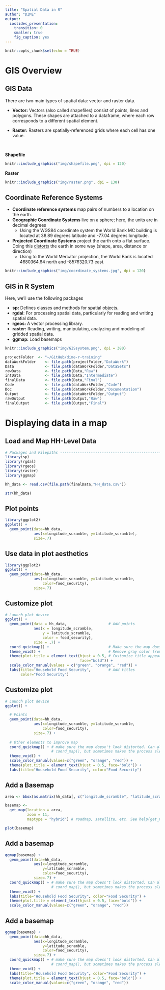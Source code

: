 ```yaml
---
title: "Spatial Data in R"
author: "DIME"
output: 
  ioslides_presentation:
    transition: 0
    smaller: true
    fig_caption: yes
---
```


<style>
pre {
  margin-top: -0.2px;
}
post {
  margin-bottom: -0.2px;
}
</style>

<style>
.leaflet-control-layers-selector {
  width: auto;
}
</style>


```r
knitr::opts_chunk$set(echo = TRUE)
```

# GIS Overview

## GIS Data
There are two main types of spatial data: vector and raster data. 

* __Vector:__ Vectors (also called shapefiles) consist of points, lines and polygons. These shapes are attached to a dataframe, where each row corresponds to a different spatial element. 

* __Raster:__ Rasters are spatially-referenced grids where each cell has one value.

<br>

<div class="columns-2">
__Shapefile__
```r
knitr::include_graphics("img/shapefile.png", dpi = 120)
```

__Raster__
```r
knitr::include_graphics("img/raster.png", dpi = 130)
```
</div>

## Coordinate Reference Systems

* __Coordinate reference systems__ map pairs of numbers to a location on the earth.
* __Geographic Coordinate Systems__ live on a sphere; here, the units are in decimal degrees
  + Using the WGS84 coordinate system the World Bank MC building is located at 38.89 degrees latitude and -77.04 degrees longitude.
* __Projected Coordinate Systems__ project the earth onto a flat surface. Doing this [distorts](http://geoawesomeness.com/5-tools-will-let-master-map-projections/) the earth in some way (shape, area, distance or direction)
  + Using to the World Mercator projection, the World Bank is located 4680364.64 north and -8576320.73 east.

```r
knitr::include_graphics("img/coordinate_systems.jpg", dpi = 120)
```

## GIS in R System

Here, we'll use the following packages

* __sp:__ Defines classes and methods for spatial objects. 
* __rgdal:__ For processing spatial data, particularly for reading and writing spatial data.
* __rgeos:__ A vector processing library. 
* __raster:__ Reading, writing, manipulating, analyzing and modeling of gridded spatial data.
* __ggmap:__ Load basemaps

```r
knitr::include_graphics("img/GISsystem.png", dpi = 380)
```

```r

projectFolder  <- "~/GitHub/dime-r-training"
dataWorkFolder    <- file.path(projectFolder,"DataWork")
Data              <- file.path(dataWorkFolder,"DataSets")
rawData           <- file.path(Data,"Raw")
intData           <- file.path(Data,"Intermediate")
finalData         <- file.path(Data,"Final")
Code              <- file.path(dataWorkFolder,"Code")
Doc               <- file.path(dataWorkFolder,"Documentation")
Output            <- file.path(dataWorkFolder,"Output")
rawOutput         <- file.path(Output,"Raw")
finalOutput       <- file.path(Output,"Final")
```

# Displaying data in a map

## Load and Map HH-Level Data
```r
# Packages and Filepaths -------------------------------------------------------
library(sp)
library(rgdal)
library(rgeos)
library(raster)
library(ggmap)

hh_data <- read.csv(file.path(finalData,"HH_data.csv"))

str(hh_data)
```

## Plot points
```r
library(ggplot2)
ggplot() +
  geom_point(data=hh_data, 
             aes(x=longitude_scramble, y=latitude_scramble),
             size=.7)
```

## Use data in plot aesthetics
```r
library(ggplot2)
ggplot() +
  geom_point(data=hh_data, 
             aes(x=longitude_scramble, y=latitude_scramble, 
                 color=food_security),
             size=.7)
```

## Customize plot
```r

# Launch plot device
ggplot() +
  geom_point(data = hh_data,                   # Add points
             aes(x = longitude_scramble, 
                 y = latitude_scramble, 
                 color = food_security),
             size = .7) +
  coord_quickmap() +                           # Make sure the map doesn't look distorted
  theme_void() +                               # Remove gray color from background
  theme(plot.title = element_text(hjust = 0.5, # Customize title appearance
                                  face="bold")) +
  scale_color_manual(values = c("green", "orange", "red")) +
  labs(title="Household Food Security",        # Add titles
       color="Food Security") 
```

## Customize plot
```r

# Launch plot device
ggplot() +

  # Points
  geom_point(data=hh_data, 
             aes(x=longitude_scramble, y=latitude_scramble, 
                 color=food_security),
             size=.7) +
  
  # Other elements to improve map
  coord_quickmap() + # make sure the map doesn't look distorted. Can also use
                     # coord_map(), but sometimes makes the process slow
  theme_void() +
  scale_color_manual(values=c("green", "orange", "red")) +
  theme(plot.title = element_text(hjust = 0.5, face="bold")) +
  labs(title="Household Food Security", color="Food Security") 
```

## Add a Basemap
```r
area <- bbox(as.matrix(hh_data[, c("longitude_scramble", "latitude_scramble")]))

basemap <- 
  get_map(location = area,
          zoom = 11,
          maptype = "hybrid") # roadmap, satellite, etc. See help(get_map)

```
```r
plot(basemap)
```


## Add a basemap
```r
ggmap(basemap) +
  geom_point(data=hh_data,
             aes(x=longitude_scramble,
                 y=latitude_scramble,
                 color=food_security),
             size=.7) +
  coord_quickmap() + # make sure the map doesn't look distorted. Can also use
                     # coord_map(), but sometimes makes the process slow
  theme_void() +
  labs(title="Household Food Security", color="Food Security") +
  theme(plot.title = element_text(hjust = 0.5, face="bold")) +
  scale_color_manual(values=c("green", "orange", "red"))
```

## Add a basemap
```r
ggmap(basemap) +
  geom_point(data=hh_data,
             aes(x=longitude_scramble,
                 y=latitude_scramble,
                 color=food_security),
             size=.7) +
  coord_quickmap() + # make sure the map doesn't look distorted. Can also use
                     # coord_map(), but sometimes makes the process slow
  theme_void() +
  labs(title="Household Food Security", color="Food Security") +
  theme(plot.title = element_text(hjust = 0.5, face="bold")) +
  scale_color_manual(values=c("green", "orange", "red"))
```



<!-- ## -->
<!-- ```{r, warning=F, message=F} -->
<!-- hh_map2 +  -->
<!--   scale_x_continuous(limits = c(min(hh_data$longitude_scramble),  -->
<!--                                 max(hh_data$longitude_scramble)),  -->
<!--                      expand = c(.03, .03)) + -->
<!--   scale_y_continuous(limits = c(min(hh_data$latitude_scramble),  -->
<!--                                 max(hh_data$latitude_scramble)),  -->
<!--                      expand = c(.03, .03)) -->
<!-- ``` -->

<!-- ## Spatial Dataframe -->
<!-- So far, we've just been working with a dataframe and using the longitude and latitude variables. However, for many other uses of spatial data we need to convert the dataframe into a _spatial_ dataframe.  -->

<!-- * `coordinates` transforms a dataframe into a spatial dataframe. The syntax is: `coordinates(DATA FRAME) <- ~LONGITUDE+LATITUDE`, where LONGITUDE and LATITUDE are the names of variables in DATA FRAME.  -->
<!-- * After creating a _spatial_ dataframe we need to tell it what coordinate reference system (CRS) the coordinates are in. We define the crs using `crs`. -->

<!-- ```{r, fig.width=4, fig.height=4, fig.align="center"} -->
<!-- hh_data_sdf <- hh_data -->
<!-- coordinates(hh_data_sdf) <- ~longitude_scramble+latitude_scramble -->
<!-- crs(hh_data_sdf) <- CRS("+proj=longlat +datum=WGS84 +no_defs +ellps=WGS84 +towgs84=0,0,0") -->
<!-- ``` -->

<!-- ## Spatial Dataframe Structure -->
<!-- Here, the variables are separated from the coordinates. Specifically, a spatial dataframe is a list, where one element of the list is a dataframe of variables and other is a dataframe of coordinates. -->

<!-- ```{r} -->
<!-- hh_data_sdf -->
<!-- ``` -->

<!-- ## -->
<!-- Access a dataframe containing the variables (except the coordinates) -->
<!-- ```{r, eval=F} -->
<!-- hh_data_sdf@data -->
<!-- ``` -->
<!-- <br> -->
<!-- Access the coordinates of the points -->
<!-- ```{r, eval=F} -->
<!-- hh_data_sdf@coords -->
<!-- ``` -->
<!-- <br> -->
<!-- We can still access variables like a normal dataframe -->
<!-- ```{r, eval=F} -->
<!-- hh_data_sdf@data$food_security -->
<!-- hh_data_sdf$food_security # short-cut -->
<!-- ``` -->

<!-- ## Quickly Plot Spatial Data -->
<!-- We can quickly plot spatial dataframes. -->

<!-- ```{r, warning=F, message=F} -->
<!-- plot(hh_data_sdf) -->
<!-- ``` -->

<!-- ## Perform Spatial Operations -->
<!-- See [rgeos](https://www.rdocumentation.org/packages/rgeos/versions/0.3-28) for a list of common functions to apply on vector data. -->

<!-- ### Buffering -->
<!-- ```{r, warning=F, message=F} -->
<!-- library(rgeos) -->
<!-- hh_data_sdf_buff <- gBuffer(hh_data_sdf, width= 0.5/111, byid=T) #buffer by about 10km -->
<!-- plot(hh_data_sdf_buff) -->
<!-- ``` -->

<!-- ## -->
<!-- ### Reproject -->
<!-- ```{r, warning=F, message=F} -->
<!-- head(hh_data_sdf@coords) -->
<!-- hh_data_sdf_newproj <- spTransform(hh_data_sdf, CRS("+init=epsg:3857")) -->
<!-- head(hh_data_sdf_newproj@coords) -->
<!-- ``` -->

<!-- ##  -->
<!-- ### Calculating Distances -->
<!-- _Note:_ See appendix for ways to calculate distances in a more accurate way (e.g., by using an equal area projection or by taking into account the curvator of the earth) -->
<!-- ```{r, warning=F, message=F} -->
<!-- dist_matrix <- gDistance(hh_data_sdf_newproj, byid=T) -->
<!-- dist_matrix[1:7,1:7] -->
<!-- ``` -->

<!-- ## Interactive Maps -->
<!-- So far, we've been making static maps. But those are boring. Let's make an interactive map using [Leaflet](https://rstudio.github.io/leaflet/). There's a bunch of different basemaps to choose from; from the list [here](http://leaflet-extras.github.io/leaflet-providers/preview/), enter the name of the basemap in quotes in the `addProviderTiles` function. -->

<!-- ```{r, eval=T, warning=F, message=F} -->
<!-- library(leaflet) -->
<!-- library(dplyr) -->

<!-- imap_1 <- leaflet() %>% -->
<!--   addProviderTiles("OpenStreetMap") %>%  -->
<!--   addCircles(data=hh_data_sdf) -->
<!-- ``` -->

<!-- _NOTE:_ `leaflet` assumes you are using the following coordinate reference system: -->
<!-- ```{r, eval=F} -->
<!-- "+proj=longlat +datum=WGS84 +no_defs +ellps=WGS84 +towgs84=0,0,0"  -->
<!-- ``` -->

<!-- ## -->
<!-- ```{r} -->
<!-- imap_1 -->
<!-- ``` -->

<!-- ##  -->
<!-- We can save our interactive map outside of R. Here, we use `saveWidget` from the `htmlwidgets` package. Doubleclicking the html file will open the file in any browser. -->
<!-- ```{r, eval=T, warning=F, message=F} -->
<!-- library(htmlwidgets) -->
<!-- saveWidget(imap_1, file=file.path(Output,"interactive_map.html")) -->
<!-- ``` -->

<!-- ## Lets make a better interactive map -->
<!-- ```{r} -->
<!-- # Define Palette -->
<!-- pal <- colorFactor( -->
<!--   palette = c("Green","Yellow","Red"), -->
<!--   domain = hh_data_sdf$food_security) -->

<!-- imap_2 <- leaflet() %>% -->
<!--   addProviderTiles("Stamen.Terrain") %>%  -->
<!--   addCircleMarkers(data=hh_data_sdf, -->
<!--                  radius=3, -->
<!--                  fillOpacity=1, -->
<!--                  color=~pal(food_security), -->
<!--                  stroke=F, # remove outer-circle around circle -->
<!--                  popup=~food_security) %>% # variable to display when click feature -->
<!--   # Add legend for points layer -->
<!--   addLegend(pal = pal,  -->
<!--           values = hh_data_sdf$food_security, -->
<!--           title = "Food Security") -->
<!-- ``` -->

<!-- ## -->
<!-- ```{r} -->
<!-- imap_2 -->
<!-- ``` -->

<!-- ## Polygon Data -->
<!-- ```{r, echo=T, warning=F, message=F} -->
<!-- # Load and Prep Plot-Level Data ------------------------------------------------ -->
<!-- setwd(finalData) # set filepath to folder with shapefile -->
<!-- ag_fields <- readOGR(dsn=".", layer="allsitessubset", verbose = FALSE) -->

<!-- # Plot File Projection -->
<!-- crs(ag_fields) -->

<!-- # HH Survey Location Projection -->
<!-- crs(hh_data_sdf) -->

<!-- # Reproject plot data to have same projection as HH survey data -->
<!-- hh_dd_proj <- as.character(crs(hh_data_sdf)) -->
<!-- ag_fields <- spTransform(ag_fields, CRS(hh_dd_proj)) -->
<!-- ``` -->

<!-- ##  -->
<!-- ```{r} -->
<!-- plot(ag_fields) -->
<!-- ``` -->

<!-- ## -->
<!-- ```{r} -->
<!-- ag_fields -->
<!-- ``` -->

<!-- ```{r, eval=F} -->
<!-- ag_fields@polygons Each polyon is defined by a matrix of vertices -->
<!-- ``` -->

<!-- ## -->
<!-- ### Simplify the Shapefile -->
<!-- ```{r} -->
<!-- head(ag_fields) -->
<!-- ``` -->

<!-- You'll notice that multiple features have the same name. Here, let's simplify the polygon so that each site name represents one feature. -->

<!-- ```{r fig.align="center", echo=F} -->
<!-- knitr::include_graphics("img/dissolve.png", dpi = 190) -->
<!-- ``` -->

<!-- ## -->
<!-- To aggregate (or dissolve) the polygon by the variable `site`, use the `aggregate` function from the `raster` package.  -->
<!-- ```{r} -->
<!-- ag_fields <- aggregate(ag_fields, by = "site") -->
<!-- ``` -->

<!-- ```{r} -->
<!-- plot(ag_fields) -->
<!-- ``` -->

<!-- ## -->
<!-- In the previous slide, you'll notice there's a weird tic mark in one of the polygons. To get rid of this, let's buffer the polygon by a very small amount -- which will help cover the hole in the field. -->

<!-- ```{r, warning=F, message=F} -->
<!-- ag_fields <- gBuffer(ag_fields, width=0.000001/111, byid=T) -->
<!-- plot(ag_fields) -->
<!-- ``` -->

<!-- ## Prep Data for Map -->
<!-- Before we make a map, let's merge in plot some data for each agriculture field. I've already prepared this data, but it includes average food securtiy and average food expenditure per agriculture field based on the household data. -->

<!-- ```{r} -->
<!-- ag_fields_data <- read.csv(file.path(finalData, "plot_data.csv")) -->
<!-- ag_fields <- merge(ag_fields, ag_fields_data, by="site") -->
<!-- summary(ag_fields@data) -->
<!-- ``` -->

<!-- ## -->
<!-- ggplot can't interpret spatial dataframes. Consequently, we need to transform the data into a format that ggplot can understand. Here, we make a dataframe where each vertice of the polygon is an observation. -->

<!-- ```{r, warning=F, message=F} -->
<!-- library(broom) -->

<!-- ag_fields_df <- tidy(ag_fields, region="site") -->
<!-- head(ag_fields_df) -->
<!-- ``` -->

<!-- The resulting dataframe from `tidy`: -->

<!-- * Has the variable `id`, which is taken from the the variable in the `region` argument.  -->
<!-- * Doesn't have any of our other variables (e.g., food security). -->
<!-- * We can merge our other variables (in `ag_fields`) into this dataframe using the `site` variable from `ag_fields` and the `id` variable from `ag_fields_df`. -->

<!-- ##  -->
<!-- ```{r} -->
<!-- ag_fields_df <- merge(ag_fields_df, ag_fields, by.x="id", by.y="site") -->
<!-- head(ag_fields_df) -->
<!-- ``` -->

<!-- ## Now, let's make a map -->
<!-- ```{r, echo=T} -->
<!-- ggplot() +  -->
<!--   geom_polygon(data = ag_fields_df, aes(x = long, y=lat, group=group,  -->
<!--                                     fill=expend_food_yearly_mean)) -->
<!-- ``` -->

<!-- ## Let's make a better map -->
<!-- ```{r} -->
<!-- ag_map1 <- ggplot() +  -->
<!--   geom_polygon(data = ag_fields_df, aes(x = long, y=lat, group=group,  -->
<!--                                     fill=expend_food_yearly_mean), -->
<!--                color="black", size=0.25) + # Borders of polygons -->

<!--   coord_quickmap() + # Make sure map doesn't look distorted -->
<!--   theme_void() + # Set theme of plot  -->
<!--   scale_fill_gradient(low = "orangered1", high = "green1") + # Color Gradient -->
<!--   labs(fill="Food\nExpenditure", title="Annual Food Expenditure") + # Labels -->
<!--   theme(plot.title = element_text(hjust = 0.5, face="bold")) # Center title -->
<!-- ``` -->

<!-- ## -->
<!-- ```{r} -->
<!-- ag_map1 -->
<!-- ``` -->

<!-- ## Lets use a different color palette {#brewerslide}  -->
<!-- <style>  -->
<!--   #brewerslide > p {  -->
<!--     margin-top: -55px;  -->
<!--   }  -->
<!-- </style> -->

<!-- ```{r, warning=F, message=F} -->
<!-- library(RColorBrewer) -->
<!-- ``` -->

<!-- ```{r fig.height=6.5, fig.height=6.5, echo=F} -->
<!-- RColorBrewer::display.brewer.all() -->
<!-- ``` -->

<!-- ## -->
<!-- ```{r} -->
<!-- ag_map2 <- ggplot() +  -->
<!--   geom_polygon(data = ag_fields_df, aes(x = long, y=lat, group=group,  -->
<!--                                     fill=expend_food_yearly_mean), -->
<!--                color="black", size=0.25) + # Borders of polygons -->

<!--   coord_quickmap() +  -->
<!--   theme_void() +  -->
<!--   scale_fill_distiller(palette = "Spectral", direction = 1) + # Color Gradient -->
<!--   labs(fill="Food\nExpenditure", title="Annual Food Expenditure") +  -->
<!--   theme(plot.title = element_text(hjust = 0.5, face="bold"))  -->
<!-- ``` -->

<!-- ## -->
<!-- ```{r} -->
<!-- ag_map2 -->
<!-- ``` -->

<!-- ## ggplot colors scale summary -->

<!-- [Defing own color scale](http://ggplot2.tidyverse.org/reference/scale_gradient.html) -->

<!-- * `scale_*_gradient(low, high)`: [For continuous variable] Manually define low/high colors -->
<!-- * `scale_*_gradientn(colors)`: [For continuous variable] Use a defined list of colors (e.g., `c("purple","blue","yellow","white")`) -->
<!-- * `scale_*_manual(colors)`: [For discrete variable] Use a defined list of colors, where the list is equal to the number of unique observations in the discrete variable. -->

<!-- [Using pre-defined palettes](http://ggplot2.tidyverse.org/reference/scale_brewer.html) -->

<!-- * `scale_*_distiller(palette)`: [For contiuous variables] -->
<!-- * `scale_*_brewer(palette)`: [For discrete variables]  -->

<!-- Where * is either `color` or `fill`. Discrete variables = factor variables.  -->

<!-- ## Add text to map -->
<!-- Now, let's add [text](http://ggplot2.tidyverse.org/reference/geom_text.html) to the map showing regions. To do this, we need to create a dataframe that includes the lat/lon of the center of each plot and a variable for the site name. To do this, we use: -->

<!-- * `gCentroid()` which returns a shapefile of the center of each region  -->
<!-- * `coordinates` which returns a matrix of the coordinates of a shapefile, where the first column is longitude and the second column is latitude. -->
<!-- ```{r} -->
<!-- # Create dataframe of center of each plot with site name as variable -->
<!-- ag_fields_center <- gCentroid(ag_fields, byid=T)  -->
<!-- ag_fields_center <- as.data.frame(coordinates(ag_fields_center)) -->

<!-- ag_fields_center$site <- ag_fields$site -->
<!-- names(ag_fields_center) <- c("longitude","latitude","site") -->
<!-- ``` -->

<!-- ##  -->
<!-- Now, lets use `geom_text` to add text to our map. -->
<!-- ```{r} -->
<!-- ag_map2 + geom_text(data=ag_fields_center, aes(label=site, x=longitude, y=latitude), -->
<!--             check_overlap = TRUE) # makes sure text doesn't overlap -->
<!-- ``` -->

<!-- ##  -->
<!-- If you have lots of cluttered text, use `geom_text_repel` from `ggrepel`. -->
<!-- ```{r} -->
<!-- library(ggrepel) -->

<!-- ag_map2 + geom_text_repel(data=ag_fields_center, aes(label=site, x=longitude, y=latitude)) -->
<!-- ``` -->

<!-- ## Let's add HH locations to the map -->
<!-- ```{r} -->
<!-- ag_map2 <- ggplot() +  -->
<!--   geom_polygon(data = ag_fields_df, aes(x = long, y=lat, group=group,  -->
<!--                                     fill=expend_food_yearly_mean), -->
<!--                color="black", size=0.25) + # Borders of polygons -->
<!--   geom_point(data=hh_data,  -->
<!--            aes(x=longitude_scramble,  -->
<!--                y=latitude_scramble,  -->
<!--                color="HH Location"), # Name an aesthetic want you want to  -->
<!--                                      # appear on legend -->
<!--            size=.1, alpha=.6) + -->
<!--   scale_color_manual(values="black") + # Manually define color of points -->
<!--   coord_quickmap() +  -->
<!--   theme_void() + -->
<!--   scale_fill_gradient(low = "orangered1", high = "green1") +  -->
<!--   labs(fill="Food\nExpenditure", title="Annual Food Expenditure",  -->
<!--        color="") + # Setting color="" makes the title above the legend item blank -->
<!--   theme(plot.title = element_text(hjust = 0.5, face="bold"))  -->
<!-- ``` -->

<!-- ##  -->
<!-- ```{r} -->
<!-- ag_map2 -->
<!-- ``` -->

<!-- ## Add Polygon to Interactive Map -->
<!-- ```{r} -->
<!-- leaflet() %>% -->
<!--   addProviderTiles("OpenStreetMap") %>%  -->
<!--   addPolygons(data=ag_fields) -->
<!-- ``` -->

<!-- ## -->
<!-- ```{r} -->
<!-- pal_foodexpend <- colorNumeric("RdYlGn", ag_fields$expend_food_yearly_mean) -->

<!-- imap_3 <- leaflet() %>% -->
<!--   addProviderTiles("OpenStreetMap") %>% -->
<!--   addPolygons(data=ag_fields, -->
<!--             fillColor = ~pal_foodexpend(expend_food_yearly_mean), -->
<!--             fillOpacity = 0.6, -->
<!--             color="black", # color of line around polygons -->
<!--             weight=1, # width of line around polygons -->
<!--             popup=~site) -->
<!-- ``` -->

<!-- ## -->
<!-- ```{r} -->
<!-- imap_3 -->
<!-- ``` -->

<!-- ## Map Using Admin Data -->

<!-- Now, let's make a map using administrative-level data. The `get_data` function from the `raster` package allows us to download data from [GADM](https://gadm.org/) (the Database of Global Administrative Areas). Let's download the third administrative division for Rwanda. -->

<!-- ```{r} -->
<!-- rwa_adm <- getData('GADM', country='RWA', level=3) -->
<!-- rwa_adm -->
<!-- ``` -->

<!-- ## -->
<!-- ```{r} -->
<!-- head(rwa_adm) -->
<!-- ``` -->

<!-- ```{r, include=F, eval=F} -->
<!-- # Extract vegetation data to district data -->
<!-- library(velox) -->
<!-- rwa_adm_NDVI <- rwa_adm -->
<!-- ndvi_2014_0910 <- raster(file.path(finalData, "ndvi_2014_0910.tif")) -->
<!-- rwa_adm_NDVI$NDVI <- velox(ndvi_2014_0910)$extract(rwa_adm_NDVI, function(x) mean(x, na.rm=T)) -->
<!-- rwa_adm_NDVI$NDVI <- rwa_adm_NDVI$NDVI / 10000 -->
<!-- rwa_adm_NDVI$vegetation <- round(rwa_adm_NDVI$NDVI, 3) -->
<!-- rwa_adm_NDVI <- subset(rwa_adm_NDVI, select=c(OBJECTID, vegetation)) -->
<!-- rwa_adm_NDVI <- rwa_adm_NDVI@data -->
<!-- rwa_adm_NDVI <- rwa_adm_NDVI[rwa_adm_NDVI$vegetation > 0.2,] -->
<!-- write.csv(rwa_adm_NDVI, file.path(finalData, "rwanda_vegetation.csv")) -->
<!-- ``` -->

<!-- ## -->
<!-- I've preppared a dataset of average vegetation levels per administrative unit in Rwanda. Here, 0 means no vegetation and 1 means significant vegetation.  -->
<!-- ```{r} -->
<!-- rwa_veg <- read.csv(file.path(finalData, "rwanda_vegetation.csv")) -->
<!-- head(rwa_veg) -->
<!-- ``` -->

<!-- ## Exercise -->
<!-- Make an administrative-level map of vegetation levels. Here's a broad outline of steps you'll need to implement: -->

<!-- * Merge the vegetation data with the Rwanda spatial dataframe. -->
<!-- * Convert the spatial dataframe into a dataframe that is interpretable by ggplot -->
<!-- * Make the map using ggplot. -->
<!-- * __Note__: There are some NA values; think about effective ways to map those. -->
<!-- * __Hint__: If your computer is talking a long time to plot, run the below code which simplifies the polygon (i.e., removes some of the vertices to simplify the shape). Larger values of `tol` make the polygon more simplified. I played around with values and found `0.003` to be adequate. Note that large values of `tol` might reduce the number of polygons! -->
<!-- ```{r} -->
<!-- rwa_adm_simple <- gSimplify(rwa_adm, tol=0.003) # simplifies the polygon -->

<!-- # Resulting layer from gSimplify has no variables, so need to add a variable back in -->
<!-- rwa_adm_simple$OBJECTID <- rwa_adm$OBJECTID  -->
<!-- ``` -->

<!-- ## Solution -->
<!-- ```{r} -->
<!-- # 1. Merge data together ------------------------------------------------------- -->
<!-- rwa_adm_simple <- merge(rwa_adm_simple, rwa_veg, by="OBJECTID") -->

<!-- # 2. Make dataframe interpretable by ggplot ------------------------------------ -->
<!-- rwa_adm_df <- tidy(rwa_adm_simple, region="OBJECTID") -->
<!-- rwa_adm_df <- merge(rwa_adm_df, rwa_adm_simple, by.x="id", by.y="OBJECTID") -->

<!-- # 3. Make Plot ----------------------------------------------------------------- -->
<!-- veg_map <- ggplot() + -->
<!--   geom_polygon(data=rwa_adm_df, aes(x=long, y=lat, group=group),  -->
<!--                fill="white", color="black",size=.1) + -->
<!--   geom_polygon(data=rwa_adm_df[!is.na(rwa_adm_df$vegetation),],  -->
<!--              aes(x=long, y=lat, group=group, fill=vegetation), -->
<!--              color="black",size=.1) + -->
<!--   theme_void() + -->
<!--   scale_fill_distiller(palette="RdYlGn", direction=1) + -->
<!--   labs(fill="Vegetation", title="Vegetation in Rwanda") + -->
<!--   theme(plot.title = element_text(hjust = 0.5, face="bold")) -->
<!-- ``` -->

<!-- ## -->
<!-- ```{r} -->
<!-- veg_map -->
<!-- ``` -->

<!-- ## APPENDIX -->

<!-- ## Raster Files -->
<!-- Satellite imagery often comes in multiple bands. Each band captures a different part of the electromagnetic spectrum. Different combinations of bands are used to create _spectral indices_ which are used to highlight different land cover elements, such as vegetation, built-up area, or burnt areas.  -->

<!-- <div class="columns-2"> -->
<!-- ```{r fig.align="center", echo=F} -->
<!-- knitr::include_graphics("img/landsat_bands.gif", dpi = 240) -->
<!-- ``` -->

<!-- ```{r fig.align="center", echo=F} -->
<!-- knitr::include_graphics("img/spectral_profile.jpg", dpi = 210) -->
<!-- ``` -->
<!-- </div> -->

<!-- $$NDVI = \frac{NIR-Red}{NIR+Red}$$ -->

<!-- ## Some common satellites include -->

<!-- * [Landsat](https://explorer.earthengine.google.com/#detail/LANDSAT%2FLC08%2FC01%2FT1_TOA): Captures images across the earth every 16 days at a 30 meter resolution across multiple spectral bands. Landsat began collecting images in 1972 and continues to the present. -->

<!-- * [Sentinel](https://explorer.earthengine.google.com/#detail/COPERNICUS%2FS2): Captures images across the earth every 5 days (at the equator) at a 10 meter resolution across multiple sepctral bands. Began in 2014 and continues to the present. -->

<!-- * [MODIS](https://en.wikipedia.org/wiki/Moderate_Resolution_Imaging_Spectroradiometer): Captures daily to bi-weekly imagery ranging from a 250m to 500m resolution. -->

<!-- * [VIIRS](https://ngdc.noaa.gov/eog/viirs/download_dnb_composites.html): Monthly nighttime lights at a 750m resolution from April 2012 to present. -->

<!-- ## Load and Plot NDVI Around Rwanda -->
<!-- ```{r, eval=T} -->
<!-- ndvi_2012_a <- raster(file.path(finalData, "ndvi_2012_0203.tif")) -->
<!-- plot(ndvi_2012_a)  -->
<!-- plot(ag_fields,add=T) -->
<!-- ``` -->

<!-- ## Crop Image to Agricultural Fields -->
<!-- ```{r, eval=T} -->
<!-- ndvi_2012_a <- crop(ndvi_2012_a,  ag_fields) -->
<!-- plot(ndvi_2012_a) -->
<!-- plot(ag_fields, add=T) -->
<!-- ``` -->

<!-- ## Mask Image to Agricultural Fields -->
<!-- ```{r, eval=T} -->
<!-- ndvi_2012_a <- mask(ndvi_2012_a,  ag_fields) -->
<!-- plot(ndvi_2012_a) -->
<!-- ``` -->

<!-- ## Plot Raster Using ggplot -->

<!-- You can also plot rasters using ggplot. Here, we need to convert the raster into a dataframe with latitude, longitude and the values. Then, we use `geom_tile`. -->

<!-- ```{r, eval=F} -->
<!-- ndvi_2012_a_df <- as(ndvi_2012_a, "SpatialPixelsDataFrame") -->
<!-- ndvi_2012_a_df <- as.data.frame(ndvi_2012_a_df) -->

<!-- ggplot() + -->
<!--   geom_tile(data=ndvi_2012_a_df, aes(x=x, y=y, fill=ndvi_2012_0203),alpha=1) + -->
<!--   scale_fill_gradient(low="red",high="green") + -->
<!--   coord_quickmap() +  -->
<!--   theme_void() + -->
<!--   labs(fill="NDVI", title="NDVI") -->
<!-- ``` -->

<!-- ##  -->
<!-- ```{r, eval=T, echo=F} -->
<!-- ndvi_2012_a_df <- as(ndvi_2012_a, "SpatialPixelsDataFrame") -->
<!-- ndvi_2012_a_df <- as.data.frame(ndvi_2012_a_df) -->

<!-- ggplot() + -->
<!--   geom_tile(data=ndvi_2012_a_df, aes(x=x, y=y, fill=ndvi_2012_0203), alpha=1) + -->
<!--   scale_fill_gradient(low="red",high="green") + -->
<!--   coord_quickmap() +  -->
<!--   theme_void() + -->
<!--   labs(fill="NDVI", title="Vegetation") -->
<!-- ``` -->

<!-- ## Plot Raster Using rasterVis {#brewerslide}  -->
<!-- <style>  -->
<!--   #brewerslide > p {  -->
<!--     margin-top: -55px;  -->
<!--   }  -->
<!-- </style> -->

<!-- We can also plot the raster using other packages that don't require first converting the object to a dataframe. Here, we use [rastervis](https://oscarperpinan.github.io/rastervis/). -->

<!-- ```{r, warning=F, message=F} -->
<!-- library(rasterVis) -->

<!-- cols <- colorRampPalette(brewer.pal(9,"RdYlGn")) -->

<!-- levelplot(ndvi_2012_a, -->
<!--           col.regions = cols) -->
<!-- ``` -->

<!-- ## -->
<!-- ### Make better map -->
<!-- ```{r, eval=F} -->
<!-- levelplot(ndvi_2012_a, -->
<!--           col.regions = cols, -->
<!--           margin=F, # No histograms on side -->
<!--           par.settings= -->
<!--              list(axis.line=list(col='transparent')), # No box around image -->
<!--           scales=list(draw=FALSE), # No latitude and longitude markers -->
<!--           xlab="", -->
<!--           ylab="", -->
<!--           main="NDVI 2012 (Season A)", -->
<!--           colorkey=list(space="right"), # legend location. can change to bottom, -->
<!--                                         # left and top. If you don't want a  -->
<!--                                         # legend, use: colorkey = F -->
<!--           maxpixels=1e6 # sometimes blends pixels together -->
<!--           ) + -->
<!--   layer(sp.polygons(ag_fields,  -->
<!--                     col="black", # border color -->
<!--                     lwd=1, # line width -->
<!--                     alpha=1)) -->
<!-- ``` -->

<!-- ## -->
<!-- ```{r, eval=T, echo=F, warning=F, message=F} -->
<!-- levelplot(ndvi_2012_a, -->
<!--           col.regions = cols, -->
<!--           margin=F, # No histograms on side -->
<!--           par.settings= -->
<!--              list(axis.line=list(col='transparent')), # No box around image -->
<!--           scales=list(draw=FALSE), # No latitude and longitude markers -->
<!--           xlab="", -->
<!--           ylab="", -->
<!--           main="NDVI 2012 (Season A)", -->
<!--           colorkey=list(space="right"), # legend location. can change to bottom, -->
<!--                                         # left and top. If you don't want a  -->
<!--                                         # legend, use: colorkey = F -->
<!--           maxpixels=1e6 # sometimes blends pixels together -->
<!--           ) + -->
<!--   layer(sp.polygons(ag_fields,  -->
<!--                     col="black", # border color -->
<!--                     lwd=1, # line width -->
<!--                     alpha=1)) -->
<!-- ``` -->


<!-- ## Raster Arithmetic  -->
<!-- Note that NDVI goes from -1 to 1; MODIS scales this value by 10000 so we'll scale this back to -1 to 1 by multiplying values by 0.0001. There are two ways to do arithmetic on rasters: -->

<!-- ```{r, eval=F} -->
<!-- raster_new <- raster * 0.0001 -->
<!-- ``` -->
<!-- OR -->
<!-- ```{r, eval=F} -->
<!-- raster_new <- calc(raster, fun = function(x) x * 0.0001) -->
<!-- ``` -->

<!-- The second way looks ugly, but it is more efficient. -->

<!-- ## Plot Multiple Images -->

<!-- ```{r, eval=T, warning=F, message=F} -->
<!-- library(rasterVis) -->
<!-- library(RColorBrewer) -->

<!-- ndvi_2012_a <- raster(file.path(finalData, "ndvi_2012_0203.tif")) %>% -->
<!--   crop(ag_fields) %>% -->
<!--   mask(ag_fields) %>% -->
<!--   calc(fun=function(x) x*0.0001) -->
<!-- ndvi_2012_b <- raster(file.path(finalData, "ndvi_2012_0910.tif")) %>% -->
<!--   crop(ag_fields) %>% -->
<!--   mask(ag_fields) %>% -->
<!--   calc(fun=function(x) x*0.0001) -->
<!-- ndvi_2016_a <- raster(file.path(finalData, "ndvi_2016_0203.tif")) %>% -->
<!--   crop(ag_fields) %>% -->
<!--   mask(ag_fields) %>% -->
<!--   calc(fun=function(x) x*0.0001) -->
<!-- ndvi_2016_b <- raster(file.path(finalData, "ndvi_2016_0910.tif")) %>% -->
<!--   crop(ag_fields) %>% -->
<!--   mask(ag_fields) %>% -->
<!--   calc(fun=function(x) x*0.0001) -->

<!-- ndvi_stack <- stack(ndvi_2012_a, ndvi_2012_b,  -->
<!--                     ndvi_2016_a, ndvi_2016_b) -->

<!-- cols <- colorRampPalette(brewer.pal(9,"RdYlGn")) -->
<!-- ``` -->

<!-- ##  -->
<!-- ```{r} -->
<!-- levelplot(ndvi_stack, -->
<!--           main="NDVI Across Seasons", -->
<!--           col.regions=cols, -->
<!--           layout=c(2, 2)) -->
<!-- ``` -->

<!-- ## Interactive Map with Rasters -->

<!-- ```{r, echo=T, warning=F, message=F} -->
<!-- pal <- colorNumeric(c("red3", "yellow", "palegreen4"), values(ndvi_stack), -->
<!--                     na.color = "transparent") -->

<!-- NDVI_interactive <- leaflet() %>%  -->
<!--   addProviderTiles("OpenStreetMap") %>% -->
<!--   addRasterImage(ndvi_2012_a, colors = pal, opacity = 1, group="2012 A") %>% -->
<!--   addRasterImage(ndvi_2012_b, colors = pal, opacity = 1, group="2012 B") %>% -->
<!--   addRasterImage(ndvi_2016_a, colors = pal, opacity = 1, group="2016 A") %>% -->
<!--   addRasterImage(ndvi_2016_b, colors = pal, opacity = 1, group="2016 B") %>% -->
<!--   addLegend(pal = pal, values = values(ndvi_stack), -->
<!--     title = "NDVI") %>% -->
<!--   addLayersControl( -->
<!--     overlayGroups = c("2012 A","2012 B","2016 A","2016 B"), -->
<!--     options = layersControlOptions(collapsed = FALSE)) -->
<!-- ``` -->

<!-- ## -->
<!-- ```{r} -->
<!-- NDVI_interactive -->
<!-- ``` -->

<!-- ## Summarize NDVI By Plot  -->
<!-- Let's say we want to determine average NDVI values for each plot or the NDVI value under each household location. To do this, we use `extract` from the `raster` package.  -->
<!-- ```{r} -->
<!-- # Average NDVI Value per Plot -->
<!-- ag_fields$NDVI_2012_a <- extract(ndvi_2012_a, ag_fields, fun=mean) -->

<!-- # NDVI Value per HH Location -->
<!-- hh_data_sdf$NDVI_2012_a <- extract(ndvi_2012_a, hh_data_sdf) -->
<!-- ``` -->
<!-- Sometimes this process can be slow. To (dramatically) increase the speed of this task, use the [velox package](https://hunzikp.github.io/velox/). This is built to work with spatial _polygons_ (not points).  -->

<!-- * `velox(raster)` converts the raster object to a velox raster object. From the raster object you can use the extract method, where the inputs are the shapefile and summarize function.   -->
<!-- ```{r} -->
<!-- library(velox) -->
<!-- ag_fields$ndvi_2012_a_velox <- velox(ndvi_2012_a)$extract(ag_fields, fun=mean) -->
<!-- ``` -->

<!-- ## -->
<!-- ```{r} -->
<!-- subset(ag_fields@data, select=c(site, NDVI_2012_a, ndvi_2012_a_velox)) -->
<!-- ``` -->

<!-- ## Useful Projections -->

<!-- __Geographic Coordinate System__ -->

<!-- The most common geographic coordinate system is the [World Geodetic System (WGS84)](https://en.wikipedia.org/wiki/World_Geodetic_System).  -->

<!-- ```{r, eval=F} -->
<!-- "+proj=longlat +datum=WGS84 +no_defs +ellps=WGS84 +towgs84=0,0,0" -->
<!-- ``` -->

<!-- __Projected Coordinate Systems__ -->

<!-- Below are projections for equal area and equal distance. Replace [LATITUDE VALUE] and [LONGITUDE VALUE] with the center of the area that you're working with.  -->

<!-- _Equal Area:_ [Lambert Azimuthal Equal Area](https://en.wikipedia.org/wiki/Lambert_azimuthal_equal-area_projection) -->
<!-- ```{r, eval=F} -->
<!-- "+proj=laea +lat_0=[LATITUDE VALUE] +lon_0=[LONGITUDE VALUE]" -->
<!-- ``` -->

<!-- _Equal Distance:_ [Azimuthal equidistant projection](https://en.wikipedia.org/wiki/Azimuthal_equidistant_projection) -->
<!-- ```{r, eval=F} -->
<!-- "+proj=aeqd +lat_0=[LATITUDE VALUE] +lon_0=[LONGITUDE VALUE]" -->
<!-- ``` -->

<!-- ## Calculating Distances: Way 1 -->

<!-- A common task in GIS is to calculate distances. Here, let's calculate the distance of each household location to the nearest city (using a dataset of Rwanda's 3 largest cities). This same syntax can be used to calculate the shortest distance to polygons (e.g., a lake) or polylines (e.g., roads). -->

<!-- Import city-level dataset -->
<!-- ```{r, warning=F, message=F} -->
<!-- rwa_cities <- read.csv(file.path(finalData, "rwa_cities.csv")) -->
<!-- coordinates(rwa_cities) <- ~lon+lat -->
<!-- crs(rwa_cities) <- CRS("+proj=longlat +datum=WGS84 +no_defs +ellps=WGS84 +towgs84=0,0,0") -->
<!-- ``` -->

<!-- Re-project to equal distant projection -->
<!-- ```{r, warning=F, message=F} -->
<!-- # Here, I used Kigali as the center -->
<!-- eq_dist_projection <- "+proj=aeqd +lat_0=-1.943889 +lon_0=30.059444" -->

<!-- rwa_cities_ed <- spTransform(rwa_cities, CRS(eq_dist_projection)) -->
<!-- hh_data_sdf_ed <- spTransform(hh_data_sdf, CRS(eq_dist_projection)) -->
<!-- ``` -->

<!-- ##  -->
<!-- Creates distance matrix -->
<!-- ```{r, warning=F, message=F} -->
<!-- gDistance(rwa_cities_ed, hh_data_sdf_ed, byid=T) %>% head -->
<!-- ``` -->

<!-- Calculate shortest distance to any city. -->
<!-- ```{r, warning=F, message=F} -->
<!-- gDistance_cities_i <- function(i) gDistance(hh_data_sdf_ed[i,], rwa_cities_ed, byid=F) -->
<!-- hh_data_sdf_ed$dist_city <- lapply(1:nrow(hh_data_sdf_ed), gDistance_cities_i) %>% unlist -->
<!-- ``` -->

<!-- ## Calculating Distances: Way 2 -->
<!-- There are also ways to calculate distances by using a geographic coordinate system (ie, keeping the world a sphere) and taking into account the curvator of the earth. __Haversine__ (good for short distances -- think the distance of a short haul flight) and __vincenty__ (slower but better for longer distances) [are common formulas](https://www.r-bloggers.com/great-circle-distance-calculations-in-r/) to calculate these distances.  -->

<!-- The below code uses the haversine method to calculate the distance between all the household locations and the first Rwandan city. The output is in meters. -->
<!-- ```{r, eval=F} -->
<!-- library(geosphere) -->
<!-- distHaversine(hh_data_sdf, rwa_cities[1,])  -->
<!-- ``` -->

<!-- We can also calculate the distance between a point and a line using the `dist2Line` function from the `geosphere` package. Below shows an example between an arbitrary point and line shapefile using the haversine formula.  -->
<!-- ```{r, eval=F} -->
<!-- dist2Line(points, line, distfun=distHaversine) -->
<!-- ``` -->




